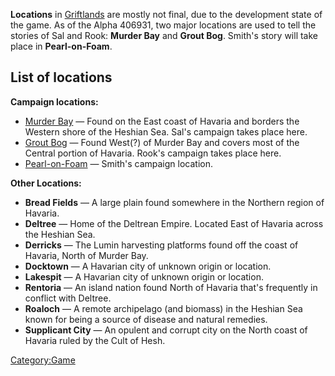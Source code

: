 {{stub}}
'''Locations''' in [[Griftlands]] are mostly not final, due to the development state of the game. As of the Alpha 406931, two major locations are used to tell the stories of Sal and Rook: '''Murder Bay''' and '''Grout Bog'''. Smith's story will take place in '''Pearl-on-Foam'''.

==List of locations==

'''Campaign locations:'''
*[[Murder Bay]] — Found on the East coast of Havaria and borders the Western shore of the Heshian Sea. Sal's campaign takes place here.
*[[Grout Bog]] — Found West(?) of Murder Bay and covers most of the Central portion of Havaria. Rook's campaign takes place here.
*[[Pearl-on-Foam]] — Smith's campaign location.

'''Other Locations:'''
*'''Bread Fields''' — A large plain found somewhere in the Northern region of Havaria.
*'''Deltree''' — Home of the Deltrean Empire. Located East of Havaria across the Heshian Sea.
*'''Derricks''' — The Lumin harvesting platforms found off the coast of Havaria, North of Murder Bay.
*'''Docktown''' — A Havarian city of unknown origin or location.
*'''Lakespit''' — A Havarian city of unknown origin or location.
*'''Rentoria''' — An island nation found North of Havaria that's frequently in conflict with Deltree.
*'''Roaloch''' — A remote archipelago (and biomass) in the Heshian Sea known for being a source of disease and natural remedies.
*'''Supplicant City''' — An opulent and corrupt city on the North coast of Havaria ruled by the Cult of Hesh.

[[Category:Game]]